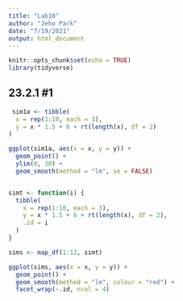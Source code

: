 ```yaml
---
title: "Lab10"
author: "Jeho Park"
date: "7/19/2021"
output: html_document
---
```


```r
knitr::opts_chunk$set(echo = TRUE)
library(tidyverse)
```

## 23.2.1 #1

```r
 sim1a <- tibble(
  x = rep(1:10, each = 3),
  y = x * 1.5 + 6 + rt(length(x), df = 2)
)

ggplot(sim1a, aes(x = x, y = y)) +
  geom_point() +
  ylim(0, 30) +
  geom_smooth(method = "lm", se = FALSE)


simt <- function(i) {
  tibble(
    x = rep(1:10, each = 3),
    y = x * 1.5 + 6 + rt(length(x), df = 2),
    .id = i
  )
}

sims <- map_df(1:12, simt)

ggplot(sims, aes(x = x, y = y)) +
  geom_point() +
  geom_smooth(method = "lm", colour = "red") +
  facet_wrap(~.id, ncol = 4)
```

